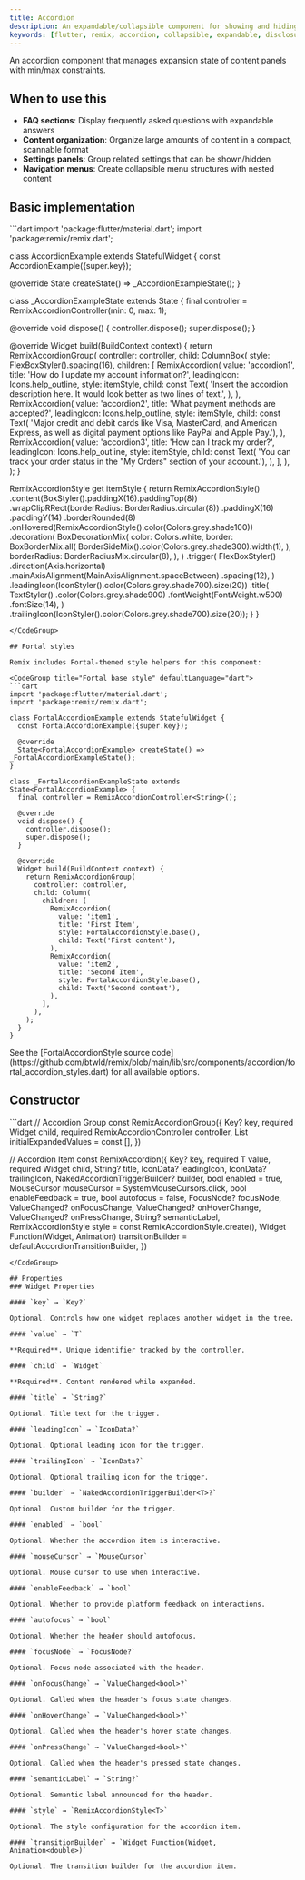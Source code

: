 ```yaml
---
title: Accordion
description: An expandable/collapsible component for showing and hiding content panels with support for multiple expansion modes
keywords: [flutter, remix, accordion, collapsible, expandable, disclosure, faq]
---
```


An accordion component that manages expansion state of content panels with min/max constraints.

## When to use this

- **FAQ sections**: Display frequently asked questions with expandable answers
- **Content organization**: Organize large amounts of content in a compact, scannable format
- **Settings panels**: Group related settings that can be shown/hidden
- **Navigation menus**: Create collapsible menu structures with nested content

## Basic implementation

<CodeGroup title="Basic implementation" defaultLanguage="dart">
```dart
import 'package:flutter/material.dart';
import 'package:remix/remix.dart';

class AccordionExample extends StatefulWidget {
  const AccordionExample({super.key});

  @override
  State<AccordionExample> createState() => _AccordionExampleState();
}

class _AccordionExampleState extends State<AccordionExample> {
  final controller = RemixAccordionController<String>(min: 0, max: 1);

  @override
  void dispose() {
    controller.dispose();
    super.dispose();
  }

  @override
  Widget build(BuildContext context) {
    return RemixAccordionGroup(
      controller: controller,
      child: ColumnBox(
        style: FlexBoxStyler().spacing(16),
        children: [
          RemixAccordion(
            value: 'accordion1',
            title: 'How do I update my account information?',
            leadingIcon: Icons.help_outline,
            style: itemStyle,
            child: const Text(
              'Insert the accordion description here. It would look better as two lines of text.',
            ),
          ),
          RemixAccordion(
            value: 'accordion2',
            title: 'What payment methods are accepted?',
            leadingIcon: Icons.help_outline,
            style: itemStyle,
            child: const Text(
                'Major credit and debit cards like Visa, MasterCard, and American Express, as well as digital payment options like PayPal and Apple Pay.'),
          ),
          RemixAccordion(
            value: 'accordion3',
            title: 'How can I track my order?',
            leadingIcon: Icons.help_outline,
            style: itemStyle,
            child: const Text(
                'You can track your order status in the "My Orders" section of your account.'),
          ),
        ],
      ),
    );
  }

  RemixAccordionStyle<String> get itemStyle {
    return RemixAccordionStyle<String>()
        .content(BoxStyler().paddingX(16).paddingTop(8))
        .wrapClipRRect(borderRadius: BorderRadius.circular(8))
        .paddingX(16)
        .paddingY(14)
        .borderRounded(8)
        .onHovered(RemixAccordionStyle<String>().color(Colors.grey.shade100))
        .decoration(
          BoxDecorationMix(
            color: Colors.white,
            border: BoxBorderMix.all(
              BorderSideMix().color(Colors.grey.shade300).width(1),
            ),
            borderRadius: BorderRadiusMix.circular(8),
          ),
        )
        .trigger(
          FlexBoxStyler()
              .direction(Axis.horizontal)
              .mainAxisAlignment(MainAxisAlignment.spaceBetween)
              .spacing(12),
        )
        .leadingIcon(IconStyler().color(Colors.grey.shade700).size(20))
        .title(
          TextStyler()
              .color(Colors.grey.shade900)
              .fontWeight(FontWeight.w500)
              .fontSize(14),
        )
        .trailingIcon(IconStyler().color(Colors.grey.shade700).size(20));
  }
}
```
</CodeGroup>

## Fortal styles

Remix includes Fortal-themed style helpers for this component:

<CodeGroup title="Fortal base style" defaultLanguage="dart">
```dart
import 'package:flutter/material.dart';
import 'package:remix/remix.dart';

class FortalAccordionExample extends StatefulWidget {
  const FortalAccordionExample({super.key});

  @override
  State<FortalAccordionExample> createState() => _FortalAccordionExampleState();
}

class _FortalAccordionExampleState extends State<FortalAccordionExample> {
  final controller = RemixAccordionController<String>();

  @override
  void dispose() {
    controller.dispose();
    super.dispose();
  }

  @override
  Widget build(BuildContext context) {
    return RemixAccordionGroup(
      controller: controller,
      child: Column(
        children: [
          RemixAccordion(
            value: 'item1',
            title: 'First Item',
            style: FortalAccordionStyle.base(),
            child: Text('First content'),
          ),
          RemixAccordion(
            value: 'item2',
            title: 'Second Item',
            style: FortalAccordionStyle.base(),
            child: Text('Second content'),
          ),
        ],
      ),
    );
  }
}
```
</CodeGroup>

<Info>
  See the [FortalAccordionStyle source code](https://github.com/btwld/remix/blob/main/lib/src/components/accordion/fortal_accordion_styles.dart) for all available options.
</Info>

## Constructor
<CodeGroup title="Constructor" defaultLanguage="dart">
```dart
// Accordion Group
const RemixAccordionGroup({
  Key? key,
  required Widget child,
  required RemixAccordionController<T> controller,
  List<T> initialExpandedValues = const [],
})

// Accordion Item
const RemixAccordion({
  Key? key,
  required T value,
  required Widget child,
  String? title,
  IconData? leadingIcon,
  IconData? trailingIcon,
  NakedAccordionTriggerBuilder<T>? builder,
  bool enabled = true,
  MouseCursor mouseCursor = SystemMouseCursors.click,
  bool enableFeedback = true,
  bool autofocus = false,
  FocusNode? focusNode,
  ValueChanged<bool>? onFocusChange,
  ValueChanged<bool>? onHoverChange,
  ValueChanged<bool>? onPressChange,
  String? semanticLabel,
  RemixAccordionStyle style = const RemixAccordionStyle.create(),
  Widget Function(Widget, Animation<double>) transitionBuilder = defaultAccordionTransitionBuilder,
})
```
</CodeGroup>

## Properties
### Widget Properties

#### `key` → `Key?`

Optional. Controls how one widget replaces another widget in the tree.

#### `value` → `T`

**Required**. Unique identifier tracked by the controller.

#### `child` → `Widget`

**Required**. Content rendered while expanded.

#### `title` → `String?`

Optional. Title text for the trigger.

#### `leadingIcon` → `IconData?`

Optional. Optional leading icon for the trigger.

#### `trailingIcon` → `IconData?`

Optional. Optional trailing icon for the trigger.

#### `builder` → `NakedAccordionTriggerBuilder<T>?`

Optional. Custom builder for the trigger.

#### `enabled` → `bool`

Optional. Whether the accordion item is interactive.

#### `mouseCursor` → `MouseCursor`

Optional. Mouse cursor to use when interactive.

#### `enableFeedback` → `bool`

Optional. Whether to provide platform feedback on interactions.

#### `autofocus` → `bool`

Optional. Whether the header should autofocus.

#### `focusNode` → `FocusNode?`

Optional. Focus node associated with the header.

#### `onFocusChange` → `ValueChanged<bool>?`

Optional. Called when the header's focus state changes.

#### `onHoverChange` → `ValueChanged<bool>?`

Optional. Called when the header's hover state changes.

#### `onPressChange` → `ValueChanged<bool>?`

Optional. Called when the header's pressed state changes.

#### `semanticLabel` → `String?`

Optional. Semantic label announced for the header.

#### `style` → `RemixAccordionStyle<T>`

Optional. The style configuration for the accordion item.

#### `transitionBuilder` → `Widget Function(Widget, Animation<double>)`

Optional. The transition builder for the accordion item.


